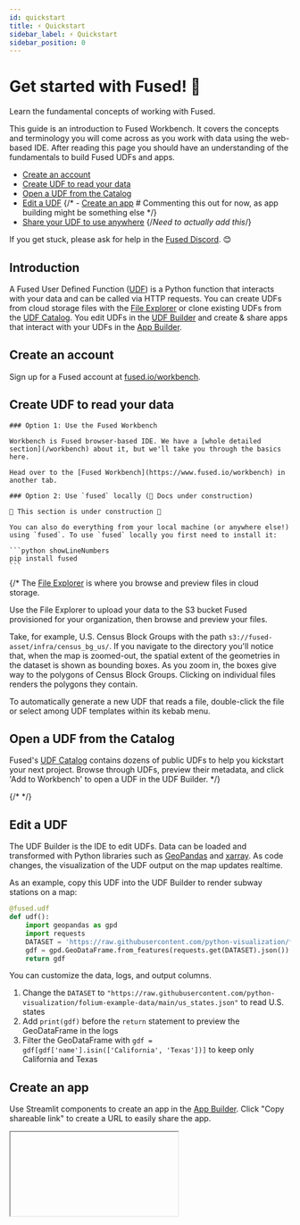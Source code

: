 ```yaml
---
id: quickstart
title: ⚡ Quickstart
sidebar_label: ⚡ Quickstart
sidebar_position: 0
---
```


# Get started with Fused! 🚀

Learn the fundamental concepts of working with Fused.

This guide is an introduction to Fused Workbench. It covers the concepts and terminology you will come across as you work with data using the web-based IDE. After reading this page you should have an understanding of the fundamentals to build Fused UDFs and apps.

- [Create an account](/quickstart/#create-an-account)
- [Create UDF to read your data](/quickstart/#create-udf-to-read-your-data)
- [Open a UDF from the Catalog](/quickstart/#open-a-udf-from-the-catalog)
- [Edit a UDF](/quickstart/#edit-a-udf)
{/* - [Create an app](/quickstart/#create-an-app)  # Commenting this out for now, as app building might be something else */}
- [Share your UDF to use anywhere](/quickstart/#share) {/*Need to actually add this*/}

If you get stuck, please ask for help in the [Fused Discord](https://discord.com/invite/BxS5wMzdRk). 😊

## Introduction

A Fused User Defined Function ([UDF](/core-concepts/why/)) is a Python function that interacts with your data and can be called via HTTP requests. You can create UDFs from cloud storage files with the [File Explorer](/workbench/file-explorer/) or clone existing UDFs from the [UDF Catalog](/workbench/udf-catalog/). You edit UDFs in the [UDF Builder](/workbench/udf-builder/) and create & share apps that interact with your UDFs in the [App Builder](/workbench/app-builder/).

## Create an account

Sign up for a Fused account at [fused.io/workbench](https://www.fused.io/workbench).



## Create UDF to read your data


<Tabs className="unique-tabs">
  <TabItem value="workbench" label="Workbench" default>

    ### Option 1: Use the Fused Workbench

    Workbench is Fused browser-based IDE. We have a [whole detailed section](/workbench) about it, but we'll take you through the basics here.

    Head over to the [Fused Workbench](https://www.fused.io/workbench) in another tab.

  </TabItem>
  <TabItem value="locally" label="Local">

    ### Option 2: Use `fused` locally (🚧 Docs under construction)

    🚧 This section is under construction 🚧

    You can also do everything from your local machine (or anywhere else!) using `fused`. To use `fused` locally you first need to install it:

    ```python showLineNumbers
    pip install fused
    ```

  </TabItem>
</Tabs>


{/*
The [File Explorer](/workbench/file-explorer/) is where you browse and preview files in cloud storage.

Use the File Explorer to upload your data to the S3 bucket Fused provisioned for your organization, then browse and preview your files.

Take, for example, U.S. Census Block Groups with the path `s3://fused-asset/infra/census_bg_us/`. If you navigate to the directory you'll notice that, when the map is zoomed-out, the spatial extent of the geometries in the dataset is shown as bounding boxes. As you zoom in, the boxes give way to the polygons of Census Block Groups. Clicking on individual files renders the polygons they contain.

To automatically generate a new UDF that reads a file, double-click the file or select among UDF templates within its kebab menu.


<ReactPlayer playsinline={true} className="video__player" playing={true} muted={true} controls height="100%" url="https://fused-magic.s3.us-west-2.amazonaws.com/workbench-walkthrough-videos/sina_filexplorer.mp4" width="100%" />

## Open a UDF from the Catalog

Fused's [UDF Catalog](/workbench/udf-catalog/) contains dozens of public UDFs to help you kickstart your next project. Browse through UDFs, preview their metadata, and click 'Add to Workbench' to open a UDF in the UDF Builder.
*/}

{/* <ReactPlayer playsinline={true} className="video__player" playing={true} muted={true} controls height="100%" url="https://fused-magic.s3.us-west-2.amazonaws.com/workbench-walkthrough-videos/docs_catalog.mp4" width="100%" />*/}


## Edit a UDF

The UDF Builder is the IDE to edit UDFs. Data can be loaded and transformed with Python libraries such as [GeoPandas](https://geopandas.org/en/stable/) and [xarray](https://docs.xarray.dev/en/stable/). As code changes, the visualization of the UDF output on the map updates realtime.

As an example, copy this UDF into the UDF Builder to render subway stations on a map:

```python showLineNumbers
@fused.udf
def udf():
    import geopandas as gpd
    import requests
    DATASET = 'https://raw.githubusercontent.com/python-visualization/folium-example-data/main/subway_stations.geojson'
    gdf = gpd.GeoDataFrame.from_features(requests.get(DATASET).json())
    return gdf
```

You can customize the data, logs, and output columns.

1. Change the `DATASET` to `"https://raw.githubusercontent.com/python-visualization/folium-example-data/main/us_states.json"` to read U.S. states
2. Add `print(gdf)` before the `return` statement to preview the GeoDataFrame in the logs
3. Filter the GeoDataFrame with `gdf = gdf[gdf['name'].isin(['California', 'Texas'])]` to keep only California and Texas

## Create an app

Use Streamlit components to create an app in the [App Builder](/workbench/app-builder/). Click "Copy shareable link" to create a URL to easily share the app.


<Iframe
  id="iframe-1"
  code={CODE}
  requirements={[
    "/pyarrow/pyarrow-17.0.0-cp312-cp312-pyodide_2024_0_wasm32.whl",
    "micropip",
    "pyodide-unix-timezones",
    "requests",
    "yarl",
    "pydeck",

  ]}
  url = "https://www.fused.io/workbench#app/s/a"
  height="400px"
  useResizer={false}
/>

## Next steps

Congratulations, you're off to a great start with Fused. 🎉

- Load data from [Google Earth Engine](/user-guide/in/gee/) and [DuckDB](/user-guide/in/duckdb/)
- Run operations like [buffer analysis](/user-guide/transform/geospatial/buffer/)
- Load data into [Lonboard](/user-guide/out/lonboard/) or [Streamlit](/user-guide/out/streamlit/), and [other popular applications](/user-guide/transform/geospatial/)
- Join [Discord](https://bit.ly/fused-discord) to connect with the community and discover what's possible
- Once you feel ready, [share](/python-sdk/contribute/) your UDFs with the community

Welcome aboard! 🚢
